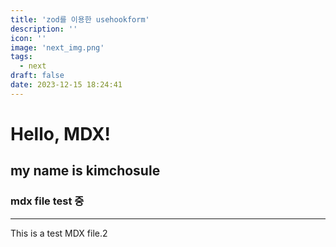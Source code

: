 ```yaml
---
title: 'zod를 이용한 usehookform'
description: ''
icon: ''
image: 'next_img.png'
tags:
  - next
draft: false
date: 2023-12-15 18:24:41
---
```

# Hello, MDX!
## my name is kimchosule
### mdx file test 중 
----------------------
This is a test MDX file.2
